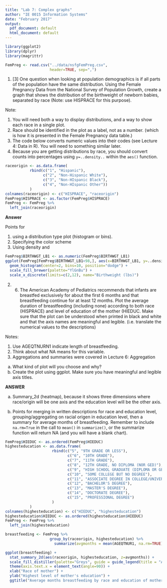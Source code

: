 ```yaml
---
title: "Lab 7: Complex graphs"
author: "IE 0015 Information Systems"
date: "February 2017"
output:
  pdf_document: default
  html_document: default
---
```


```r
library(ggplot2)
library(dplyr)
library(magrittr)
```
```r
FemPreg <- read.csv("../data/nsfgFemPreg.csv",
                    header=TRUE, sep=",")
```


1.  [3] One question when looking at population demographics is if all parts of the population have the same distribution. Using the Female Pregnancy Data from the National Survey of Population Growth, create a graph that shows the distribution of the birthweight of newborn babies, separated by race (Note: use HISPRACE for this purpose).  

Note: 

  1.  You will need both a way to display distributions, and a way to show each race in a single plot. 
  2.  Race should be identified in the plot as a label, not as a number. (which is how it is presented in the Female Pregnancy data table.)
  3. The code below converts numeric values into their codes (see Lecture 4: Data in R). You will need to something similar later.
  4. Because you are getting distributions by race, you should convert counts into percentages using `y=..density..` within the `aes()` function. 

```r
raceorigin <- as.data.frame(
           rbind(c("1", "Hispanic"),
                 c("2", "Non-Hispanic White"),
                 c("3", "Non-HIspanic Black"),
                 c("4", "Non-HIspanic Other"))
           )
colnames(raceorigin) <- c("HISPRACE", "raceorigin")
FemPreg$HISPRACE <- as.factor(FemPreg$HISPRACE)
FemPreg <- FemPreg %>% 
  left_join(raceorigin)
```

**Answer**

Points for 

1. using a distribution type plot (histogram or bins).
2. Specifying the color scheme
3. Using density and 


```r
FemPreg$BIRTHWGT_LB1 <- as.numeric(FemPreg$BIRTHWGT_LB1)
ggplot(FemPreg[FemPreg$BIRTHWGT_LB1<98,], aes(x=BIRTHWGT_LB1, y=..density..,  linetype=raceorigin, fill=raceorigin)) + 
  geom_histogram(center=2, bins=10, position="dodge") +
  scale_fill_brewer(palette="YlGnBu") +
  scale_x_discrete(limits=c(2,12), name="Birthweight (lbs)")
```

2.  (6) The American Academy of Pediatrics recommends that infants are breastfed exclusively for about the first 6 months and that breastfeeding continue for at least 12 months.  Plot the average duration of breastfeeding (including none) according to both race (HISPRACE) and level of education of the mother (HIEDUC.  Make sure that the plot can be understood when printed in black and white and that the axis names are meaningful and legible. (i.e. translate the numerical values to the descriptions)

Notes: 

  1. Use AGEQTNURN1 indicate length of breastfeeding.  
  2. Think about what NA means for this variable.
  3. Aggregations and summaries were covered in Lecture 6: Aggregation

  a.  What kind of plot will you choose and why?
  b.  Create the plot using ggplot.  Make sure you have meaningful and legible axis titles.
  
  
**ANSWER**

a.  Summary_2d (heatmap), because it shows three dimensions where race/origin will be one axis and the education level will be the other axis.  

b.  Points for merging in written descriptions for race and education level, grouping/aggregating on racial origen in education level, then a summary for average months of breastfeeding. Remember to include `na.rm=True` in the call to `mean()` in `summarize()`, or the summarize function will return NA (and you will have a blank chart).

```r
FemPreg$HIEDUC <- as.ordered(FemPreg$HIEDUC)
highesteducation <- as.data.frame(
                     rbind(c("5", "9TH GRADE OR LESS"),
                            c("6", "10TH GRADE"),
                            c("7", "11TH GRADE"),
                            c("8", "12TH GRADE, NO DIPLOMA (NOR GED)"),
                            c("9", "HIGH SCHOOL GRADUATE (DIPLOMA OR GED)"),
                            c("10", "SOME COLLEGE BUT NO DEGREE"),
                            c("11", "ASSOCIATE DEGREE IN COLLEGE/UNIVERSITY"),
                            c("12", "BACHELOR'S DEGREE"),
                            c("13", "MASTER'S DEGREE"),
                            c("14", "DOCTORATE DEGREE"),
                            c("15", "PROFESSIONAL DEGREE")
                     )
           )
colnames(highesteducation) <- c("HIEDUC", "highesteducation")
highesteducation$HIEDUC <- as.ordered(highesteducation$HIEDUC)
FemPreg <- FemPreg %>% 
  left_join(highesteducation)
```
  
```r
breastfeeding <- FemPreg %>% 
                    group_by(raceorigin, highesteducation) %>%
                      summarize(avgmonths = mean(AGEQTNUR1, na.rm=TRUE))
```

                    
```r
ggplot(breastfeeding) +
  stat_summary_2d(aes(raceorigin, highesteducation, z=avgmonths)) +
  scale_fill_distiller(palette="Greys", guide = guide_legend(title = "Average Months")) +
  theme(axis.text.x = element_text(angle=90)) +
  xlab("Race of mother") +
  ylab("Highest level of mother's education") +
  ggtitle("Average months breastfeeding by race and education of mother") 
```
